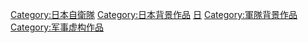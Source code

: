 [[Category:日本自衛隊|Category:日本自衛隊]]
[[Category:日本背景作品|Category:日本背景作品]]
[[Category:各国军事题材作品|日]]
[[Category:軍隊背景作品|Category:軍隊背景作品]]
[[Category:军事虚构作品|Category:军事虚构作品]]